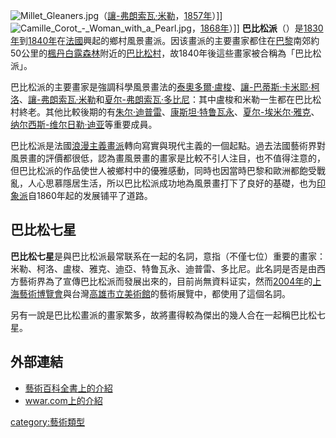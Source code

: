 [[File:Millet_Gleaners.jpg|thumb]]（[[讓-弗朗索瓦·米勒|讓-弗朗索瓦·米勒]]，[[1857年|1857年]]）]]
[[File:Camille_Corot_-_Woman_with_a_Pearl.jpg|thumb]]，[[1868年|1868年]]）]]
'''巴比松派'''（{{lang-fr|École de Barbizon}}）是[[1830年|1830年]]到[[1840年|1840年]]在[[法國|法國]]興起的鄉村風景畫派。因该畫派的主要畫家都住在[[巴黎|巴黎]]南郊約50公里的[[楓丹白露森林|楓丹白露森林]]附近的[[巴比松村|巴比松村]]，故1840年後這些畫家被合稱為「巴比松派」。

巴比松派的主要畫家是強調科學風景畫法的[[泰奧多爾·盧梭|泰奧多爾·盧梭]]、[[讓-巴蒂斯·卡米耶·柯洛|讓-巴蒂斯·卡米耶·柯洛]]、[[讓-弗朗索瓦·米勒|讓-弗朗索瓦·米勒]]和[[夏尔-弗朗索瓦·多比尼|夏尔-弗朗索瓦·多比尼]]：其中盧梭和米勒一生都在巴比松村終老。其他比較後期的有[[朱尔·迪普雷|朱尔·迪普雷]]、[[康斯坦·特鲁瓦永|康斯坦·特鲁瓦永]]、[[夏尔-埃米尔·雅克|夏尔-埃米尔·雅克]]、[[纳尔西斯-维尔日勒·迪亚|纳尔西斯-维尔日勒·迪亚]]等重要成員。

巴比松派是法國[[浪漫主義畫派|浪漫主義畫派]]轉向寫實與現代主義的一個起點。過去法國藝術界對風景畫的評價都很低，認為畫風景畫的畫家是比較不引人注目，也不值得注意的，但巴比松派的作品使世人被鄉村中的優雅感動，同時也因當時巴黎和歐洲都飽受戰亂，人心思慕隱居生活，所以巴比松派成功地為風景畫打下了良好的基礎，也为[[印象派|印象派]]自1860年起的发展铺平了道路。

==巴比松七星==
'''巴比松七星'''是與巴比松派最常联系在一起的名詞，意指（不僅七位）重要的畫家：米勒、柯洛、盧梭、雅克、迪亞、特鲁瓦永、迪普雷、多比尼。此名詞是否是由西方藝術界為了宣傳巴比松派而發展出來的，目前尚無資料证实，然而[[2004年|2004年]]的[[上海藝術博覽會|上海藝術博覽會]]與台灣[[高雄市立美術館|高雄市立美術館]]的藝術展覽中，都使用了這個名詞。

另有一說是巴比松畫派的畫家繁多，故將畫得較為傑出的幾人合在一起稱巴比松七星。

==外部連結==
*[http://www.artcyclopedia.com/history/barbizon-school.html 藝術百科全書上的介紹] {{Wayback|url=http://www.artcyclopedia.com/history/barbizon-school.html |date=20201127015904 }}
*[http://wwar.com/masters/movements/barbizon_school.html wwar.com上的介紹] {{Wayback|url=http://wwar.com/masters/movements/barbizon_school.html |date=20161007085510 }}

{{Westernart}}
{{Authority control}}
[[category:藝術類型|category:藝術類型]]